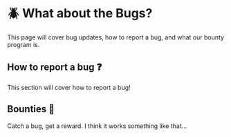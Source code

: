 # 🪲 What about the Bugs?

This page will cover bug updates, how to report a bug, and what our bounty program is.

## How to report a bug ❓

This section will cover how to report a bug!

## Bounties 💸

Catch a bug, get a reward. I think it works something like that...
